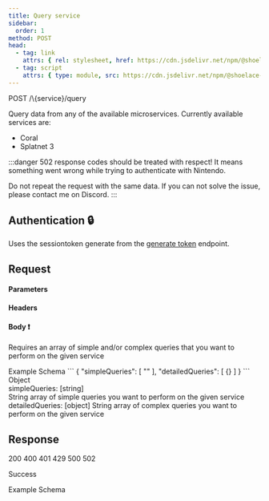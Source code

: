 ```yaml
---
title: Query service
sidebar:
  order: 1
method: POST
head:
  - tag: link
    attrs: { rel: stylesheet, href: https://cdn.jsdelivr.net/npm/@shoelace-style/shoelace@2.16.0/cdn/themes/dark.css, onload: document.documentElement.classList.add('sl-theme-dark'); }
  - tag: script
    attrs: { type: module, src: https://cdn.jsdelivr.net/npm/@shoelace-style/shoelace@2.16.0/cdn/shoelace.js }
---
```


<div class="api-route">
  <span class="api-route-badge POST">POST</span>
  <span class="api-route-text">/\{service}/query</span>
</div>

Query data from any of the available microservices. Currently available services are:

* Coral
* Splatnet 3

:::danger
502 response codes should be treated with respect! It means something went wrong while trying to authenticate with Nintendo.

Do not repeat the request with the same data. If you can not solve the issue, please contact me on Discord.
:::

## Authentication 🔒

<sl-input id="header_Authorization" size="small" type="password" label="HTTP Bearer" placeholder="sessiontoken"></sl-input>

Uses the sessiontoken generate from the [generate token](/nso/authorization/sessiontoken) endpoint.

## Request

#### Parameters

<sl-input id="parameter_service" size="small" label="Service ❗" help-text="Name of the service you want to query" placeholder="splatnet3"></sl-input>

#### Headers

<sl-input id="header_X-Agent" size="small" label="X-Agent ❗" help-text="Name of your application or contact information" placeholder="docs/v1.0.0"></sl-input>
<sl-input id="header_X-Language" size="small" label="X-Language" help-text="Language for the query results (unused)" placeholder="en-US"></sl-input>

#### Body ❗

Requires an array of simple and/or complex queries that you want to perform on the given service

<sl-tab-group>
  <sl-tab slot="nav" panel="example">Example</sl-tab>
  <sl-tab slot="nav" panel="schema">Schema</sl-tab>

  <sl-tab-panel name="example">
    <EditableCode language="json" id="request-body">
      ```
      {
        "simpleQueries": [
          ""
        ],
        "detailedQueries": [
          {}
        ]
      }
      ```
    </ EditableCode>
  </sl-tab-panel>
  <sl-tab-panel name="schema">
    <sl-tree class="tree-with-lines">
      <sl-tree-item expanded>
        <span>Object</span>
        <sl-tree-item>
          <div class="tree-two-columns">
            <div>simpleQueries: [string]</div>
            <div>String array of simple queries you want to perform on the given service</div>
          </div>
        </sl-tree-item>
        <sl-tree-item>
          <div class="tree-two-columns">
            <span>detailedQueries: [object]</span>
            <span>String array of complex queries you want to perform on the given service</span>
          </div>
        </sl-tree-item>
      </sl-tree-item>
    </sl-tree>
  </sl-tab-panel>
</sl-tab-group>

<ApiTester url="/service/query" />

## Response

<sl-radio-group name="responses" value="1" size="small">
  <sl-radio-button value="1">200</sl-radio-button>
  <sl-radio-button value="2">400</sl-radio-button>
  <sl-radio-button value="3">401</sl-radio-button>
  <sl-radio-button value="4">429</sl-radio-button>
  <sl-radio-button value="5">500</sl-radio-button>
  <sl-radio-button value="6">502</sl-radio-button>
</sl-radio-group>

Success

<sl-tab-group>
  <sl-tab slot="nav" panel="example">Example</sl-tab>
  <sl-tab slot="nav" panel="schema">Schema</sl-tab>
</ sl-tab-group>